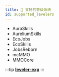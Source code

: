 ```yaml
---
title: 👔 支持的等级系统
id: supported_levelers
---
```


- AuraSkills
- AureliumSkills
- EcoJobs
- EcoSkills
- JobsReborn
- mcMMO
- MMOCore

:::tip
[**leveler-exp**](../reference/events.mdx#leveler_exp)
:::